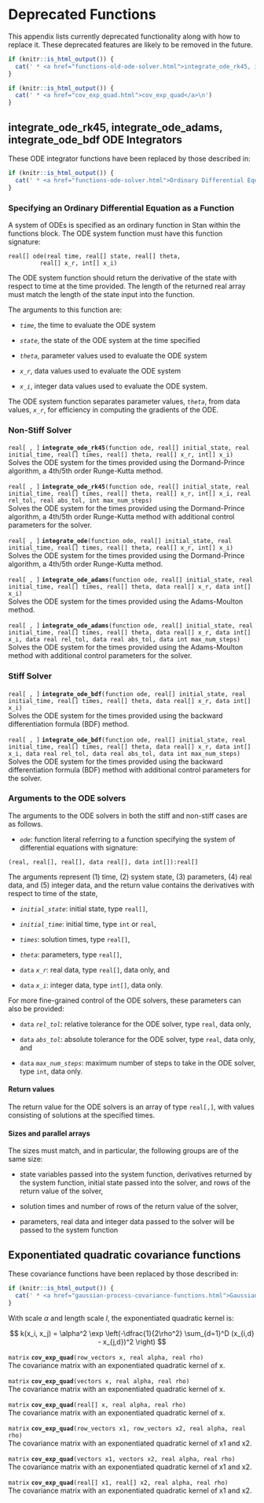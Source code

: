 # Deprecated Functions

This appendix lists currently deprecated functionality along with how to
replace it. These deprecated features are likely to be removed in the future.

```r
if (knitr::is_html_output()) {
  cat(' * <a href="functions-old-ode-solver.html">integrate_ode_rk45, integrate_ode_adams, integrate_ode_bdf ODE Integrators</a>\n')
}
```

```r
if (knitr::is_html_output()) {
  cat(' * <a href="cov_exp_quad.html">cov_exp_quad</a>\n')
}
```

## integrate_ode_rk45, integrate_ode_adams, integrate_ode_bdf ODE Integrators {#functions-old-ode-solver}

These ODE integrator functions have been replaced by those described in:

```r
if (knitr::is_html_output()) {
  cat(' * <a href="functions-ode-solver.html">Ordinary Differential Equation (ODE) Solvers</a>\n')
}
```

### Specifying an Ordinary Differential Equation as a Function

A system of ODEs is specified as an ordinary function in Stan within
the functions block. The ODE system function must have this function
signature:

  ```
real[] ode(real time, real[] state, real[] theta,
           real[] x_r, int[] x_i)
```

The ODE system function should return the derivative of the state with
respect to time at the time provided. The length of the returned real
array must match the length of the state input into the function.

The arguments to this function are:

*   *`time`*, the time to evaluate the ODE system

*   *`state`*, the state of the ODE system at the time specified

*   *`theta`*, parameter values used to evaluate the ODE system

*   *`x_r`*, data values used to evaluate the ODE system

*   *`x_i`*, integer data values used to evaluate the ODE system.

The ODE system function separates parameter values, *`theta`*, from
data values, *`x_r`*, for efficiency in computing the gradients of the
ODE.

### Non-Stiff Solver

  \index{{\tt \bfseries integrate\_ode\_rk45 }!{\tt (function ode, real[] initial\_state, real initial\_time, real[] times, real[] theta, real[] x\_r, int[] x\_i): real[ , ]}|hyperpage}

`real[ , ]` **`integrate_ode_rk45`**`(function ode, real[] initial_state, real initial_time, real[] times, real[] theta, real[] x_r, int[] x_i)`<br>\newline
Solves the ODE system for the times provided using the Dormand-Prince
algorithm, a 4th/5th order Runge-Kutta method.

  \index{{\tt \bfseries integrate\_ode\_rk45 }!{\tt (function ode, real[] initial\_state, real initial\_time, real[] times, real[] theta, real[] x\_r, int[] x\_i, real rel\_tol, real abs\_tol, int max\_num\_steps): real[ , ]}|hyperpage}

`real[ , ]` **`integrate_ode_rk45`**`(function ode, real[] initial_state, real initial_time, real[] times, real[] theta, real[] x_r, int[] x_i, real rel_tol, real abs_tol, int max_num_steps)`<br>\newline
Solves the ODE system for the times provided using the Dormand-Prince
algorithm, a 4th/5th order Runge-Kutta method with additional control
parameters for the solver.

  \index{{\tt \bfseries integrate\_ode }!{\tt (function ode, real[] initial\_state, real initial\_time, real[] times, real[] theta, real[] x\_r, int[] x\_i): real[ , ]}|hyperpage}

`real[ , ]` **`integrate_ode`**`(function ode, real[] initial_state, real initial_time, real[] times, real[] theta, real[] x_r, int[] x_i)`<br>\newline
Solves the ODE system for the times provided using the Dormand-Prince
algorithm, a 4th/5th order Runge-Kutta method.

  \index{{\tt \bfseries integrate\_ode\_adams }!{\tt (function ode, real[] initial\_state, real initial\_time, real[] times, real[] theta, data real[] x\_r, data int[] x\_i): real[ , ]}|hyperpage}

`real[ , ]` **`integrate_ode_adams`**`(function ode, real[] initial_state, real initial_time, real[] times, real[] theta, data real[] x_r, data int[] x_i)`<br>\newline
Solves the ODE system for the times provided using the Adams-Moulton method.

  \index{{\tt \bfseries integrate\_ode\_adams }!{\tt (function ode, real[] initial\_state, real initial\_time, real[] times, real[] theta, data real[] x\_r, data int[] x\_i, data real rel\_tol, data real abs\_tol, data int max\_num\_steps): real[ , ]}|hyperpage}

`real[ , ]` **`integrate_ode_adams`**`(function ode, real[] initial_state, real initial_time, real[] times, real[] theta, data real[] x_r, data int[] x_i, data real rel_tol, data real abs_tol, data int max_num_steps)`<br>\newline
Solves the ODE system for the times provided using the Adams-Moulton
method with additional control parameters for the solver.

### Stiff Solver

  \index{{\tt \bfseries integrate\_ode\_bdf }!{\tt (function ode, real[] initial\_state, real initial\_time, real[] times, real[] theta, data real[] x\_r, data int[] x\_i): real[ , ]}|hyperpage}

`real[ , ]` **`integrate_ode_bdf`**`(function ode, real[] initial_state, real initial_time, real[] times, real[] theta, data real[] x_r, data int[] x_i)`<br>\newline
Solves the ODE system for the times provided using the backward differentiation
formula (BDF) method.

  \index{{\tt \bfseries integrate\_ode\_bdf }!{\tt (function ode, real[] initial\_state, real initial\_time, real[] times, real[] theta, data real[] x\_r, data int[] x\_i, data real rel\_tol, data real abs\_tol, data int max\_num\_steps): real[ , ]}|hyperpage}

`real[ , ]` **`integrate_ode_bdf`**`(function ode, real[] initial_state, real initial_time, real[] times, real[] theta, data real[] x_r, data int[] x_i, data real rel_tol, data real abs_tol, data int max_num_steps)`<br>\newline
Solves the ODE system for the times provided using the backward differentiation
formula (BDF) method with additional control parameters for the solver.

### Arguments to the ODE solvers

The arguments to the ODE solvers in both the stiff and non-stiff cases
are as follows.

*   *`ode`*: function literal referring to a function specifying   the
system of differential equations with signature:

  ```
(real, real[], real[], data real[], data int[]):real[]
```

The arguments represent (1) time, (2) system state, (3) parameters,
(4) real data, and (5) integer data, and the return value contains the
derivatives with respect to time of the state,

*   *`initial_state`*: initial state, type `real[]`,

*   *`initial_time`*: initial time, type `int`  or `real`,

*   *`times`*: solution times, type `real[]`,

*   *`theta`*: parameters, type `real[]`,

*   `data`   *`x_r`*: real data, type `real[]`, data only, and

*   `data`   *`x_i`*: integer data, type `int[]`, data only.

For more fine-grained control of the ODE solvers, these parameters can
also be provided:

  *   `data`   *`rel_tol`*: relative tolerance for the ODE  solver, type
`real`, data only,

*   `data`   *`abs_tol`*: absolute tolerance for the ODE  solver, type
`real`, data only, and

*   `data`   *`max_num_steps`*: maximum number of steps to take in the
ODE solver, type `int`, data only.

#### Return values

The return value for the ODE solvers is an array of type `real[,]`,
with values consisting of solutions at the specified times.

#### Sizes and parallel arrays

The sizes must match, and in particular, the following groups are of
the same size:

  *   state variables passed into the system function,  derivatives
returned by the system function, initial state passed  into the
solver, and rows of the return value of the solver,

*   solution times and number of rows of the return value of the
solver,

*   parameters, real data and integer data passed to the solver will
be passed to the system function


## Exponentiated quadratic covariance functions {#cov_exp_quad}

These covariance functions have been replaced by those described in:

```r
if (knitr::is_html_output()) {
  cat(' * <a href="gaussian-process-covariance-functions.html">Gaussian Process Covariance Functions</a>\n')
}
```

With scale $\alpha$ and length scale $l$, the exponentiated quadratic kernel is:

$$
k(x_i, x_j) = \alpha^2 \exp \left(-\dfrac{1}{2\rho^2} \sum_{d=1}^D (x_{i,d} - x_{j,d})^2 \right)
$$

\index{{\tt \bfseries cov\_exp\_quad }!{\tt (row\_vectors x, real alpha, real rho): matrix}|hyperpage}

`matrix` **`cov_exp_quad`**`(row_vectors x, real alpha, real rho)`<br>\newline
The covariance matrix with an exponentiated quadratic kernel of x.

\index{{\tt \bfseries cov\_exp\_quad }!{\tt (vectors x, real alpha, real rho): matrix}|hyperpage}

`matrix` **`cov_exp_quad`**`(vectors x, real alpha, real rho)`<br>\newline
The covariance matrix with an exponentiated quadratic kernel of x.

\index{{\tt \bfseries cov\_exp\_quad }!{\tt (real[] x, real alpha, real rho): matrix}|hyperpage}

`matrix` **`cov_exp_quad`**`(real[] x, real alpha, real rho)`<br>\newline
The covariance matrix with an exponentiated quadratic kernel of x.

\index{{\tt \bfseries cov\_exp\_quad }!{\tt (row\_vectors x1, row\_vectors x2, real alpha, real rho): matrix}|hyperpage}

`matrix` **`cov_exp_quad`**`(row_vectors x1, row_vectors x2, real alpha, real rho)`<br>\newline
The covariance matrix with an exponentiated quadratic kernel of x1 and
x2.

\index{{\tt \bfseries cov\_exp\_quad }!{\tt (vectors x1, vectors x2, real alpha, real rho): matrix}|hyperpage}

`matrix` **`cov_exp_quad`**`(vectors x1, vectors x2, real alpha, real rho)`<br>\newline
The covariance matrix with an exponentiated quadratic kernel of x1 and
x2.

\index{{\tt \bfseries cov\_exp\_quad }!{\tt (real[] x1, real[] x2, real alpha, real rho): matrix}|hyperpage}

`matrix` **`cov_exp_quad`**`(real[] x1, real[] x2, real alpha, real rho)`<br>\newline
The covariance matrix with an exponentiated quadratic kernel of x1 and
x2.
